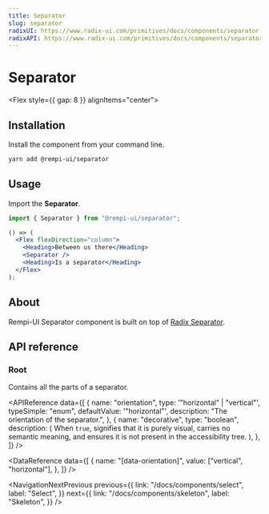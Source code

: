 ```yaml
---
title: Separator
slug: separator
radixUI: https://www.radix-ui.com/primitives/docs/components/separator
radixAPI: https://www.radix-ui.com/primitives/docs/components/separator#api-reference
---
```


# Separator

<Description text="Visually or semantically separates content." />

<Flex style={{ gap: 8 }} alignItems="center">
  <RadixUI href="https://www.radix-ui.com/primitives/docs/components/separator" />
  <RadixAPI href="https://www.radix-ui.com/primitives/docs/components/separator#api-reference" />
  <SelectVersion />
</Flex>

<PreviewComponent name="separator" />

## Installation

Install the component from your command line.

```bash
yarn add @rempi-ui/separator
```

## Usage

Import the <strong>Separator</strong>.

```jsx
import { Separator } from "@rempi-ui/separator";

() => (
  <Flex flexDirection="column">
    <Heading>Between us there</Heading>
    <Separator />
    <Heading>Is a separator</Heading>
  </Flex>
);
```

## About

Rempi-UI Separator component is built on top of [Radix Separator](https://www.radix-ui.com/primitives/docs/components/separator).

## API reference

### Root

Contains all the parts of a separator.

<MoreInfo
  componentName="Radix Separator"
  componentLink="https://www.radix-ui.com/primitives/docs/components/separator#root"
/>

<APIReference
  data={[
    {
      name: "orientation",
      type: '"horizontal" | "vertical"',
      typeSimple: "enum",
      defaultValue: '"horizontal"',
      description: "The orientation of the separator.",
    },
    {
      name: "decorative",
      type: "boolean",
      description: (
        <span>
          When <code>true</code>, signifies that it is purely visual, carries no
          semantic meaning, and ensures it is not present in the accessibility
          tree.
        </span>
      ),
    },
  ]}
/>

<DataReference
  data={[
    {
      name: "[data-orientation]",
      value: ["vertical", "horizontal"],
    },
  ]}
/>

<NavigationNextPrevious
  previous={{
    link: "/docs/components/select",
    label: "Select",
  }}
  next={{
    link: "/docs/components/skeleton",
    label: "Skeleton",
  }}
/>

<EditThisPage url="components/en-US/separator/1.0.0.mdx" />

